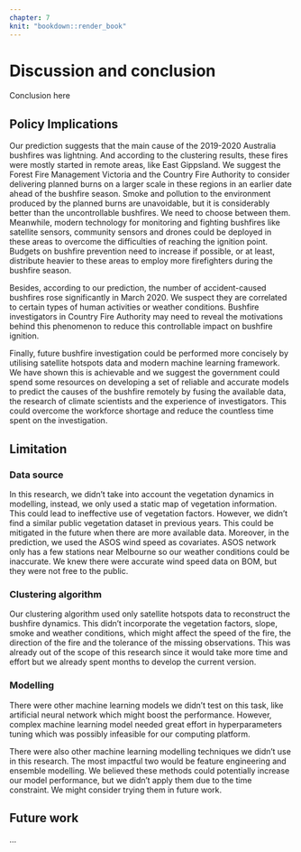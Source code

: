 ```yaml
---
chapter: 7
knit: "bookdown::render_book"
---
```


# Discussion and conclusion {#ch:discussion}

Conclusion here

## Policy Implications

Our prediction suggests that the main cause of the 2019-2020 Australia bushfires was lightning. And according to the clustering results, these fires were mostly started in remote areas, like East Gippsland. We suggest the Forest Fire Management Victoria and the Country Fire Authority to consider delivering planned burns on a larger scale in these regions in an earlier date ahead of the bushfire season. Smoke and pollution to the environment produced by the planned burns are unavoidable, but it is considerably better than the uncontrollable bushfires. We need to choose between them. Meanwhile, modern technology for monitoring and fighting bushfires like satellite sensors, community sensors and drones could be deployed in these areas to overcome the difficulties of reaching the ignition point. Budgets on bushfire prevention need to increase if possible, or at least, distribute heavier to these areas to employ more firefighters during the bushfire season. 

Besides, according to our prediction, the number of accident-caused bushfires rose significantly in March 2020. We suspect they are correlated to certain types of human activities or weather conditions. Bushfire investigators in Country Fire Authority may need to reveal the motivations behind this phenomenon to reduce this controllable impact on bushfire ignition.


Finally, future bushfire investigation could be performed more concisely by utilising satellite hotspots data and modern machine learning framework. We have shown this is achievable and we suggest the government could spend some resources on developing a set of reliable and accurate models to predict the causes of the bushfire remotely by fusing the available data, the research of climate scientists and the experience of investigators. This could overcome the workforce shortage and reduce the countless time spent on the investigation.

 

## Limitation

### Data source

In this research, we didn't take into account the vegetation dynamics in modelling, instead, we only used a static map of vegetation information. This could lead to ineffective use of vegetation factors. However, we didn’t find a similar public vegetation dataset in previous years. This could be mitigated in the future when there are more available data. Moreover, in the prediction, we used the ASOS wind speed as covariates. ASOS network only has a few stations near Melbourne so our weather conditions could be inaccurate. We knew there were accurate wind speed data on BOM, but they were not free to the public.

### Clustering algorithm

Our clustering algorithm used only satellite hotspots data to reconstruct the bushfire dynamics. This didn’t incorporate the vegetation factors, slope, smoke and weather conditions, which might affect the speed of the fire, the direction of the fire and the tolerance of the missing observations. This was already out of the scope of this research since it would take more time and effort but we already spent months to develop the current version.

### Modelling

There were other machine learning models we didn’t test on this task, like artificial neural network which might boost the performance. However, complex machine learning model needed great effort in hyperparameters tuning which was possibly infeasible for our computing platform.

There were also other machine learning modelling techniques we didn’t use in this research. The most impactful two would be feature engineering and ensemble modelling. We believed these methods could potentially increase our model performance, but we didn’t apply them due to the time constraint. We might consider trying them in future work.

## Future work

...




